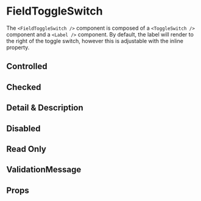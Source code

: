 
<Meta component={FieldToggleSwitch} title="Docs/FieldToggleSwitch" />

# FieldToggleSwitch

The `<FieldToggleSwitch />` component is composed of a `<ToggleSwitch />` component and a `<Label />` component. By default, the label will render to the right of the toggle switch, however this is adjustable with the inline property.

<Editor code={basicStory} />

## Controlled

<Editor code={controlledStory} />

## Checked

<Editor code={checkedStory} />

## Detail & Description

<Editor code={detailDescriptionStory} />

<Editor code={richDetailDescriptionStory} />

## Disabled

<Editor code={disabledStory} />

<Editor code={disabledCheckedStory} />

## Read Only

<Editor code={readOnlyStory} />

## ValidationMessage

<Editor code={validationMessageStory} />

## Props

<ArgsTable of={FieldToggleSwitch} exclude={excludedProps} />
